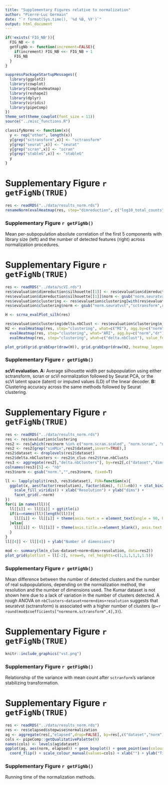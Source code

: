 ```yaml
---
title: "Supplementary Figures relative to normalization"
author: "Pierre-Luc Germain"
date: "`r format(Sys.time(), '%d %B, %Y')`"
output: html_document
---
```


```r
if(!exists('FIG_NB')){
  FIG_NB <- 0
  getFigNb <- function(increment=FALSE){
    if(increment) FIG_NB <<- FIG_NB + 1
    FIG_NB
  }
}
```

```r
suppressPackageStartupMessages({
  library(ggplot2)
  library(cowplot)
  library(ComplexHeatmap)
  library(reshape2)
  library(dplyr)
  library(viridis)
  library(pipeComp)
})
theme_set(theme_cowplot(font_size = 11))
source("../misc_functions.R")

classifyNorms <- function(x){
  y <- rep("other", length(x))
  y[grep("sctransform",x)] <- "sctransform"
  y[grep("seurat",x)] <- "seurat"
  y[grep("scran",x)] <- "scran"
  y[grep("stableG",x)] <- "stableG"
  y
}
```



# Supplementary Figure `r getFigNb(TRUE)`

```r
res <- readRDS("../data/results_norm.rds")
renameNorm(evalHeatmap(res, step="dimreduction", c("log10_total_counts","log10_total_features"), what2="meanAbsCorr.covariate2", agg.by="norm", anno_legend=FALSE, scale=FALSE, row_split=classifyNorms(norm)))
```

### Supplementary Figure `r getFigNb()`
Mean per-subpopulation absolute correlation of the first 5 components with library size (left) and the number of detected features (right) across normalization procedures.

\newpage

# Supplementary Figure `r getFigNb(TRUE)`

```r
res <- readRDS("../data/scVI.rds")
res$evaluation$dimreduction$silhouette[[1]] <- res$evaluation$dimreduction$silhouette[[1]][with(res$evaluation$dimreduction$silhouette[[1]], filt=="filt.default" & (!(dr %in% c("scVI.latent","scVI.LD")) | norm=="norm.scVI")),]
res$evaluation$dimreduction$silhouette[[1]]$norm <- gsub("norm.seuratvst","sctransform",res$evaluation$dimreduction$silhouette[[1]]$norm)
res$evaluation$clustering <- res$evaluation$clustering[with(res$evaluation$clustering, filt=="filt.default" & (!(dr %in% c("scVI.latent","scVI.LD")) | norm=="norm.scVI")),]
res$evaluation$clustering$norm <- gsub("norm.seuratvst","sctransform",res$evaluation$clustering$norm)

H <- scrna_evalPlot_silh(res)

res$evaluation$clustering$delta.nbClust <- res$evaluation$clustering$n_clus-res$evaluation$clustering$true.nbClusts
H2 <- evalHeatmap(res, step="clustering", what=c("MI"), agg.by=c("norm","dr"), anno_legend=FALSE, width=unit(6.5,"cm")) +
  evalHeatmap(res, step="clustering", what="ARI", agg.by=c("norm","dr"), anno_legend=FALSE, filterExpr = n_clus==true.nbClusts, name="ARI at true k", title="ARI at true k" ) + 
  evalHeatmap(res, step="clustering", what=c("delta.nbClust"), value_format = "%.0f", scale=FALSE, col=circlize::colorRamp2(c(-3,0,9),c("red","white","blue")), value_cols = c("black","black"),agg.by=c("norm","dr"), anno_legend=FALSE, show_heatmap_legend = TRUE, heatmap_legend_param=list(direction="horizontal"))
```

```r
plot_grid(grid.grabExpr(draw(H)), grid.grabExpr(draw(H2, heatmap_legend_side="bottom")), ncol=1, labels = LETTERS[1:2], rel_heights=c(3,4))
```

### Supplementary Figure `r getFigNb()`

**scVI evaluation. A:** Average silhouette width per subpopulation using either sctransform, scran or scVI normalization followed by Seurat PCA, or the scVI latent space (latent) or imputed values (LD) of the linear decoder. **B:** Clustering accuracy across the same methods followed by Seurat clustering.

\newpage


# Supplementary Figure `r getFigNb(TRUE)`

```r
res <- readRDS("../data/results_norm.rds")
res <- res$evaluation$clustering
res2 <- res[which(res$norm %in% c("norm.scran.scaled", "norm.scran", "norm.seurat", "norm.sctransform", "norm.stableGsum") & res$resolution<4),]
res2 <- res2[grep("simMix",res2$dataset,invert=TRUE),]
res2$dataset <- droplevels(res2$dataset)
res2$delta.nbClusters <- res2$n_clus-res2$true.nbClusts
res3 <- aggregate(res2[,"delta.nbClusters"], by=res2[,c("dataset","dims","resolution","norm")], FUN=mean)
colnames(res3)[5] <- "nb"
res3$norm <- gsub("norm.","",res3$norm, fixed=T)

ll <- lapply(split(res3, res3$dataset), FUN=function(x){
  ggplot(x, aes(factor(resolution), factor(dims), fill=nb)) + stat_bin2d() + 
    scale_fill_viridis() + xlab("Resolution") + ylab("dims") +
    facet_grid(.~norm)
})
for(i in names(ll)){
  ll[[i]] <- ll[[i]] + ggtitle(i)
  if(i==names(ll)[length(ll)]){
    ll[[i]] <- ll[[i]] + theme(axis.text.x = element_text(angle = 90, hjust = 1))
  }else{
    ll[[i]] <- ll[[i]] + theme(axis.title.x=element_blank(), axis.text.x=element_blank(), axis.ticks.x=element_blank())
  }
}
ll[[4]] <- ll[[4]] + ylab("Number of dimensions")

mod <- summary(lm(n_clus~dataset+norm+dims+resolution, data=res2))
plot_grid(plotlist = ll[-2], nrow=6, rel_heights=c(1,1,1,1,1,1.5))
```

### Supplementary Figure `r getFigNb()`
Mean difference between the number of detected clusters and the number of real subpopulations, depending on the normalization method, the resolution and the number of dimensions used. The Kumar dataset is not shown here due to a lack of variation in the number of clusters detected. A rough ANOVA on `nbClusters~dataset+norm+dims+resolution` suggests that seuratvst (sctransform) is associated with a higher number of clusters (p~`r round(mod$coefficients["normnorm.sctransform",4],3)`).

\newpage 

# Supplementary Figure `r getFigNb(TRUE)`

```r
knitr::include_graphics("vst.png")
```

### Supplementary Figure `r getFigNb()`
Relationship of the variance with mean count after `sctranform`'s variance stabilizing transformation.

\newpage

# Supplementary Figure `r getFigNb(TRUE)`

```r
res <- readRDS("../data/results_norm.rds")
res <- res$elapsed$stepwise$normalization
ag <- aggregate(res[,"elapsed",drop=FALSE], by=res[,c("dataset","norm")], FUN=mean)
cols <- pipeComp::getQualitativePalette(9)
names(cols) <- levels(ag$dataset)
ggplot(ag, aes(norm, elapsed)) + geom_boxplot() + geom_point(aes(colour=dataset)) + 
  coord_flip() + scale_colour_manual(values=cols) + xlab("") + ylab("Time (s)")
```

### Supplementary Figure `r getFigNb()`
Running time of the normalization methods.
